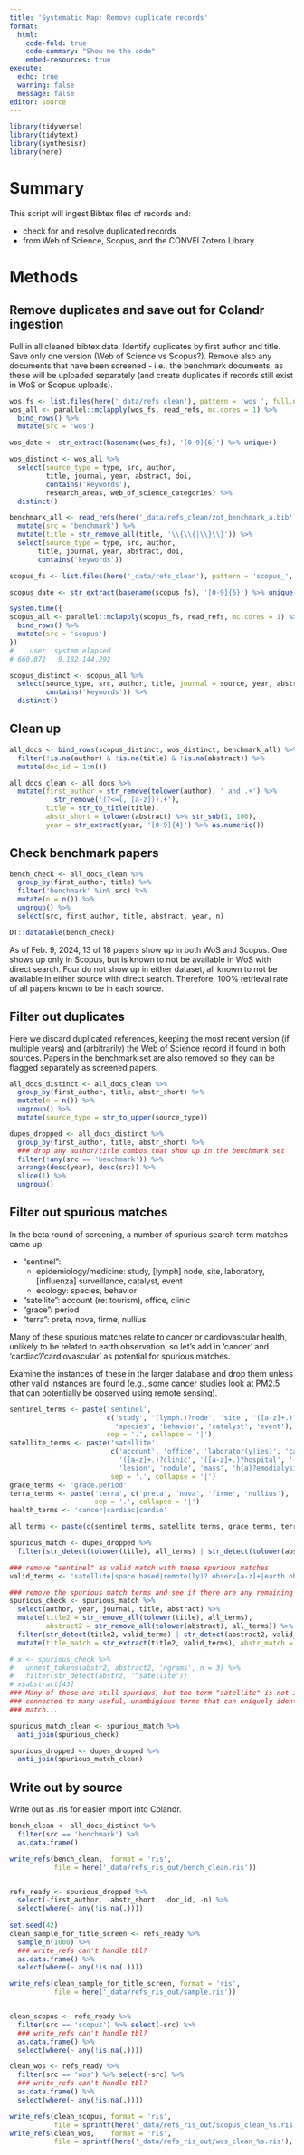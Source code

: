 ```yaml
---
title: 'Systematic Map: Remove duplicate records'
format: 
  html:
    code-fold: true
    code-summary: "Show me the code"
    embed-resources: true
execute:
  echo: true
  warning: false
  message: false
editor: source
---
```


```r
library(tidyverse)
library(tidytext)
library(synthesisr)
library(here)
```

# Summary

This script will ingest Bibtex files of records and:

* check for and resolve duplicated records
* from Web of Science, Scopus, and the CONVEI Zotero Library

# Methods

## Remove duplicates and save out for Colandr ingestion

Pull in all cleaned bibtex data.  Identify duplicates by first author and title.  Save only one version (Web of Science vs Scopus?).  Remove also any documents that have been screened - i.e., the benchmark documents, as these will be uploaded separately (and create duplicates if records still exist in WoS or Scopus uploads).

```r
wos_fs <- list.files(here('_data/refs_clean'), pattern = 'wos_', full.names = TRUE)
wos_all <- parallel::mclapply(wos_fs, read_refs, mc.cores = 1) %>% 
  bind_rows() %>% 
  mutate(src = 'wos') 

wos_date <- str_extract(basename(wos_fs), '[0-9]{6}') %>% unique()

wos_distinct <- wos_all %>%
  select(source_type = type, src, author, 
         title, journal, year, abstract, doi,
         contains('keywords'),
         research_areas, web_of_science_categories) %>%
  distinct()

benchmark_all <- read_refs(here('_data/refs_clean/zot_benchmark_a.bib')) %>%
  mutate(src = 'benchmark') %>%
  mutate(title = str_remove_all(title, '\\{\\{|\\}\\}')) %>%
  select(source_type = type, src, author, 
       title, journal, year, abstract, doi,
       contains('keywords'))
```

```r

scopus_fs <- list.files(here('_data/refs_clean'), pattern = 'scopus_', full.names = TRUE)

scopus_date <- str_extract(basename(scopus_fs), '[0-9]{6}') %>% unique()

system.time({
scopus_all <- parallel::mclapply(scopus_fs, read_refs, mc.cores = 1) %>% 
  bind_rows() %>%
  mutate(src = 'scopus') 
})
#    user  system elapsed 
# 660.872   9.182 144.292

scopus_distinct <- scopus_all %>%
  select(source_type, src, author, title, journal = source, year, abstract, doi,
         contains('keywords')) %>%
  distinct()
```

## Clean up

```r
all_docs <- bind_rows(scopus_distinct, wos_distinct, benchmark_all) %>%
  filter(!is.na(author) & !is.na(title) & !is.na(abstract)) %>%
  mutate(doc_id = 1:n()) 

all_docs_clean <- all_docs %>%
  mutate(first_author = str_remove(tolower(author), ' and .+') %>%
           str_remove('(?<=(, [a-z])).+'),
         title = str_to_title(title),
         abstr_short = tolower(abstract) %>% str_sub(1, 100),
         year = str_extract(year, '[0-9]{4}') %>% as.numeric())
```

## Check benchmark papers

```r
bench_check <- all_docs_clean %>%
  group_by(first_author, title) %>%
  filter('benchmark' %in% src) %>%
  mutate(n = n()) %>%
  ungroup() %>%
  select(src, first_author, title, abstract, year, n)

DT::datatable(bench_check)
```

As of Feb. 9, 2024, 13 of 18 papers show up in both WoS and Scopus.  One shows up only in Scopus, but is known to not be available in WoS with direct search.  Four do not show up in either dataset, all known to not be available in either source with direct search.  Therefore, 100% retrieval rate of all papers known to be in each source.

## Filter out duplicates

Here we discard duplicated references, keeping the most recent version (if multiple years) and (arbitrarily) the Web of Science record if found in both sources.   Papers in the benchmark set are also removed so they can be flagged separately as screened papers.

```r
all_docs_distinct <- all_docs_clean %>%
  group_by(first_author, title, abstr_short) %>%
  mutate(n = n()) %>%
  ungroup() %>%
  mutate(source_type = str_to_upper(source_type))

dupes_dropped <- all_docs_distinct %>% 
  group_by(first_author, title, abstr_short) %>%
  ### drop any author/title combos that show up in the benchmark set
  filter(!any(src == 'benchmark')) %>%
  arrange(desc(year), desc(src)) %>%
  slice(1) %>%
  ungroup()

```

## Filter out spurious matches

In the beta round of screening, a number of spurious search term matches came up:

* "sentinel": 
    * epidemiology/medicine: study, [lymph] node, site, laboratory, [influenza] surveillance, catalyst, event
    * ecology: species, behavior
* "satellite": account (re: tourism), office, clinic
* "grace": period
* "terra": preta, nova, firme, nullius

Many of these spurious matches relate to cancer or cardiovascular health, unlikely to be related to earth observation, so let's add in 'cancer' and 'cardiac'/'cardiovascular' as potential for spurious matches.

Examine the instances of these in the larger database and drop them unless other valid instances are found (e.g., some cancer studies look at PM2.5 that can potentially be observed using remote sensing).

```r
sentinel_terms <- paste('sentinel', 
                        c('study', '(lymph.)?node', 'site', '([a-z]+.)?surveillance', 
                          'species', 'behavior', 'catalyst', 'event'), 
                        sep = '.', collapse = '|')
satellite_terms <- paste('satellite', 
                         c('account', 'office', 'laborator(y|ies)', 'campus',
                           '([a-z]+.)?clinic', '([a-z]+.)?hospital', '([a-z]+.)?cent(er|re)',
                           'lesion', 'nodule', 'mass', 'h(a)?emodialysis'), 
                         sep = '.', collapse = '|')
grace_terms <- 'grace.period'
terra_terms <- paste('terra', c('preta', 'nova', 'firme', 'nullius'), 
                     sep = '.', collapse = '|')
health_terms <- 'cancer|cardiac|cardio'

all_terms <- paste(c(sentinel_terms, satellite_terms, grace_terms, terra_terms, health_terms), collapse = '|')

spurious_match <- dupes_dropped %>%
  filter(str_detect(tolower(title), all_terms) | str_detect(tolower(abstract), all_terms))

### remove "sentinel" as valid match with these spurious matches
valid_terms <- 'satellite|space.based|remote(ly)? observ[a-z]+|earth observation|remote(ly)?.sens[a-z]+|modis|landsat'

### remove the spurious match terms and see if there are any remaining references to satellites/earth observation
spurious_check <- spurious_match %>%
  select(author, year, journal, title, abstract) %>%
  mutate(title2 = str_remove_all(tolower(title), all_terms),
         abstract2 = str_remove_all(tolower(abstract), all_terms)) %>%
  filter(str_detect(title2, valid_terms) | str_detect(abstract2, valid_terms)) %>%
  mutate(title_match = str_extract(title2, valid_terms), abstr_match = str_extract(abstract2, valid_terms))

# x <- spurious_check %>%
#   unnest_tokens(abstr2, abstract2, 'ngrams', n = 3) %>%
#   filter(str_detect(abstr2, '^satellite'))
# x$abstract[43]
### Many of these are still spurious, but the term "satellite" is not immediately
### connected to many useful, unambigious terms that can uniquely identify a spurious
### match...

spurious_match_clean <- spurious_match %>%
  anti_join(spurious_check)

spurious_dropped <- dupes_dropped %>%
  anti_join(spurious_match_clean)

```



## Write out by source

Write out as .ris for easier import into Colandr.

```r
bench_clean <- all_docs_distinct %>% 
  filter(src == 'benchmark') %>%
  as.data.frame()

write_refs(bench_clean,  format = 'ris',
           file = here('_data/refs_ris_out/bench_clean.ris'))


refs_ready <- spurious_dropped %>%
  select(-first_author, -abstr_short, -doc_id, -n) %>%
  select(where(~ any(!is.na(.))))
  
set.seed(42)
clean_sample_for_title_screen <- refs_ready %>%
  sample_n(1000) %>%
  ### write_refs can't handle tbl?
  as.data.frame() %>%
  select(where(~ any(!is.na(.))))

write_refs(clean_sample_for_title_screen, format = 'ris',
           file = here('_data/refs_ris_out/sample.ris'))


clean_scopus <- refs_ready %>%
  filter(src == 'scopus') %>% select(-src) %>%
  ### write_refs can't handle tbl?
  as.data.frame() %>%
  select(where(~ any(!is.na(.))))

clean_wos <- refs_ready %>%
  filter(src == 'wos') %>% select(-src) %>%
  ### write_refs can't handle tbl?
  as.data.frame() %>%
  select(where(~ any(!is.na(.))))

write_refs(clean_scopus, format = 'ris',
           file = sprintf(here('_data/refs_ris_out/scopus_clean_%s.ris'), scopus_date))
write_refs(clean_wos,    format = 'ris',  
           file = sprintf(here('_data/refs_ris_out/wos_clean_%s.ris'), wos_date))

```


